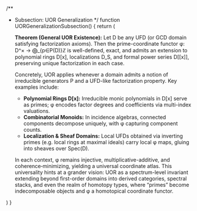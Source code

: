 
/**
 * Subsection: UOR Generalization
 */
function UORGeneralizationSubsection() {
  return (
    <SubsectionTemplate metadata={uorGeneralization}>
      <p>
        <strong>Theorem (General UOR Existence):</strong> Let D be any UFD (or
        GCD domain satisfying factorization axioms). Then the prime-coordinate
        functor φ: D^× → ⨁_{p∈P(D)}ℤ is well-defined, exact, and admits an
        extension to polynomial rings D[x], localizations D_S, and formal power
        series D[[x]], preserving unique factorization in each case.
      </p>
      <p>
        Concretely, UOR applies whenever a domain admits a notion of irreducible
        generators P and a UFD-like factorization property. Key examples include:
      </p>
      <ul>
        <li>
          <strong>Polynomial Rings D[x]:</strong> Irreducible monic polynomials
          in D[x] serve as primes; φ encodes factor degrees and coefficients via
          multi-index valuations.
        </li>
        <li>
          <strong>Combinatorial Monoids:</strong> In incidence algebras, connected
          components decompose uniquely, with φ capturing component counts.
        </li>
        <li>
          <strong>Localization & Sheaf Domains:</strong> Local UFDs obtained via
          inverting primes (e.g. local rings at maximal ideals) carry local φ
          maps, gluing into sheaves over Spec(D).
        </li>
      </ul>
      <p>
        In each context, φ remains injective, multiplicative-additive, and
        coherence‑minimizing, yielding a universal coordinate atlas. This
        universality hints at a grander vision: UOR as a spectrum-level
        invariant extending beyond first-order domains into derived
        categories, spectral stacks, and even the realm of homotopy types,
        where “primes” become indecomposable objects and φ a homotopical
        coordinate functor.
      </p>
    </SubsectionTemplate>
  )
}
